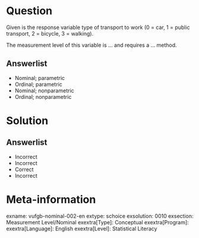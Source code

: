 Question
========

Given is the response variable type of transport to work (0 = car, 1 = public transport, 2 = bicycle, 3 = walking).

The measurement level of this variable is ... and requires a ... method.

  
Answerlist
----------
* Nominal; parametric
* Ordinal; parametric
* Nominal; nonparametric
* Ordinal; nonparametric


Solution
========

Answerlist
----------
* Incorrect
* Incorrect
* Correct
* Incorrect

Meta-information
================
exname: vufgb-nominal-002-en
extype: schoice
exsolution: 0010
exsection: Measurement Level/Nominal
exextra[Type]: Conceptual
exextra[Program]: 
exextra[Language]: English
exextra[Level]: Statistical Literacy

